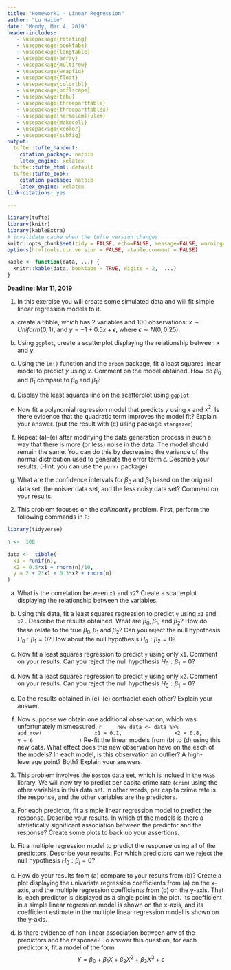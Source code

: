 ---
title: "Homework1 - Linear Regression"
author: "Lu Haibo"
date: "Mondy, Mar 4, 2019"
header-includes:
   - \usepackage{rotating}
   - \usepackage{booktabs}
   - \usepackage{longtable}
   - \usepackage{array}
   - \usepackage{multirow}
   - \usepackage{wrapfig}
   - \usepackage{float}
   - \usepackage{colortbl}
   - \usepackage{pdflscape}
   - \usepackage{tabu}
   - \usepackage{threeparttable}
   - \usepackage{threeparttablex}
   - \usepackage[normalem]{ulem}
   - \usepackage{makecell}
   - \usepackage{xcolor}
   - \usepackage{subfig}
output:
  tufte::tufte_handout:
    citation_package: natbib
    latex_engine: xelatex
  tufte::tufte_html: default
  tufte::tufte_book:
    citation_package: natbib
    latex_engine: xelatex
link-citations: yes

---

```{r setup, include=FALSE}
library(tufte)
library(knitr)
library(kableExtra)
# invalidate cache when the tufte version changes
knitr::opts_chunk$set(tidy = FALSE, echo=FALSE, message=FALSE, warning=FALSE, cache.extra = packageVersion('tufte'), fig.width=6, fig.height=4, fig.align='center')
options(htmltools.dir.version = FALSE, xtable.comment = FALSE)

kable <- function(data, ...) {
  knitr::kable(data, booktabs = TRUE, digits = 2,  ...)
}

```


**Deadline: Mar 11, 2019**

1. In this exercise you will create some simulated data and will fit simple linear regression models to it. 

(a) create a tibble, which has 2 variables and 100 observations: $x\sim Uniform(0,1)$, and $y = -1 + 0.5x + \epsilon$, where $\epsilon\sim N(0, 0.25)$.

(b) Using `ggplot`, create a scatterplot displaying the relationship between $x$ and $y$.

(c) Using the `lm()` function and the `broom` package, fit a least squares linear model to predict $y$ using $x$. Comment on the model obtained. How do $\hat\beta_0$ and $\hat\beta_1$ compare to $\beta_0$ and $\beta_1$?

(d) Display the least squares line on the scatterplot using `ggplot`. 

(e) Now fit a polynomial regression model that predicts $y$ using $x$ and $x^2$. Is there evidence that the quadratic term improves the model fit? Explain your answer. (put the result with (c) using package `stargazer`)

(f) Repeat (a)–(e) after modifying the data generation process in such a way that there is more (or less) noise in the data. The model should remain the same. You can do this by decreasing the variance of the normal distribution used to generate the error term $\epsilon$. Describe your results. (Hint: you can use the `purrr` package)

(g) What are the confidence intervals for $\beta_0$ and $\beta_1$ based on the original data set, the noisier data set, and the less noisy data set? Comment on your results.


2.  This problem focuses on the *collinearity* problem. First, perform the following commands in `R`:

```{r, eval=FALSE}
library(tidyverse)

n <-  100

data <-  tibble(
  x1 = runif(n),
  x2 = 0.5*x1 + rnorm(n)/10,
  y = 2 + 2*x1 + 0.3*x2 + rnorm(n)
)
```

(a) What is the correlation between `x1` and `x2`? Create a scatterplot displaying the relationship between the variables.

(b) Using this data, fit a least squares regression to predict `y` using `x1` and `x2` . Describe the results obtained. What are $\hat\beta_0,\hat\beta_1$, and $\hat\beta_2$? How do these relate to the true $\beta_0,\beta_1$ and $\beta_2$? Can you reject the null hypothesis $H_0:\beta_1=0$? How about the null hypothesis $H_0:\beta_2=0$?

(c) Now fit a least squares regression to predict `y` using only `x1`. Comment on your results. Can you reject the null hypothesis $H_0:\beta_1=0$?

(d) Now fit a least squares regression to predict `y` using only `x2`. Comment on your results. Can you reject the null hypothesis $H_0:\beta_1=0$?

(e) Do the results obtained in (c)–(e) contradict each other? Explain your answer.

(f) Now suppose we obtain one additional observation, which was unfortunately mismeasured.
    ```{r,eval=FALSE}
    new_data <- data %>% 
              add_row(
                x1 = 0.1,
                x2 = 0.8,
                y = 6
              )
    ```
    Re-fit the linear models from (b) to (d) using this new data. What effect does this new observation have on the each of the models? In each model, is this observation an outlier? A high-leverage point? Both? Explain your answers.


3.  This problem involves the `Boston` data set, which is inclued in the `MASS` library. We will now try to predict per capita crime rate (`crim`)  using the other variables in this data set. In other words, per capita crime rate is the response, and the other variables are the predictors.

(a) For each predictor, fit a simple linear regression model to predict the response. Describe your results. In which of the models is there a statistically significant association between the predictor and the response? Create some plots to back up your assertions.

(b) Fit a multiple regression model to predict the response using all of the predictors. Describe your results. For which predictors can we reject the null hypothesis $H_0: \beta_j=0$?

(c) How do your results from (a) compare to your results from (b)? Create a plot displaying the univariate regression coefficients from (a) on the x-axis, and the multiple regression coefficients from (b) on the y-axis. That is, each predictor is displayed as a single point in the plot. Its coefficient in a simple linear regression model is shown on the x-axis, and its coefficient estimate in the multiple linear regression model is shown on the y-axis.

(d) Is there evidence of non-linear association between any of the predictors and the response? To answer this question, for each predictor `X`, fit a model of the form
$$
Y=\beta_0+\beta_1X+\beta_2X^2+\beta_3X^3+\epsilon
$$

